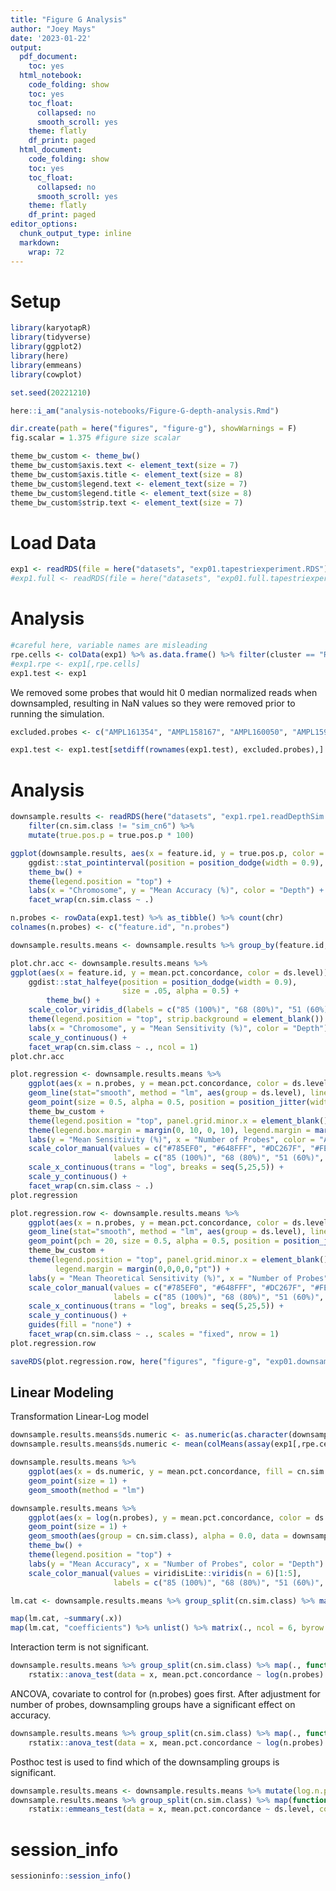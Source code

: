 ```yaml
---
title: "Figure G Analysis"
author: "Joey Mays"
date: '2023-01-22'
output:
  pdf_document:
    toc: yes
  html_notebook:
    code_folding: show
    toc: yes
    toc_float:
      collapsed: no
      smooth_scroll: yes
    theme: flatly
    df_print: paged
  html_document:
    code_folding: show
    toc: yes
    toc_float:
      collapsed: no
      smooth_scroll: yes
    theme: flatly
    df_print: paged
editor_options:
  chunk_output_type: inline
  markdown:
    wrap: 72
---
```


# Setup

```r
library(karyotapR)
library(tidyverse)
library(ggplot2)
library(here)
library(emmeans)
library(cowplot)
```

```r
set.seed(20221210)
```

```r
here::i_am("analysis-notebooks/Figure-G-depth-analysis.Rmd")
```

```r
dir.create(path = here("figures", "figure-g"), showWarnings = F)
fig.scalar = 1.375 #figure size scalar

theme_bw_custom <- theme_bw()
theme_bw_custom$axis.text <- element_text(size = 7)
theme_bw_custom$axis.title <- element_text(size = 8)
theme_bw_custom$legend.text <- element_text(size = 7)
theme_bw_custom$legend.title <- element_text(size = 8)
theme_bw_custom$strip.text <- element_text(size = 7)
```

# Load Data

```r
exp1 <- readRDS(file = here("datasets", "exp01.tapestriexperiment.RDS"))
#exp1.full <- readRDS(file = here("datasets", "exp01.full.tapestriexperiment.RDS"))
```

# Analysis

```r
#careful here, variable names are misleading 
rpe.cells <- colData(exp1) %>% as.data.frame() %>% filter(cluster == "RPE1") %>% pull(cell.barcode)
#exp1.rpe <- exp1[,rpe.cells]
exp1.test <- exp1
```

We removed some probes that would hit 0 median normalized reads when downsampled, resulting in NaN values so they were removed prior to running the simulation. 

```r
excluded.probes <- c("AMPL161354", "AMPL158167", "AMPL160050", "AMPL159297", "AMPL147390", "AMPL158363", "AMPL148190", "AMPL158573", "AMPL158760", "AMPL160003")
```

```r
exp1.test <- exp1.test[setdiff(rownames(exp1.test), excluded.probes),]
```

# Analysis

```r
downsample.results <- readRDS(here("datasets", "exp1.rpe1.readDepthSim.results.RDS")) %>% 
    filter(cn.sim.class != "sim_cn6") %>% 
    mutate(true.pos.p = true.pos.p * 100)
```

```r
ggplot(downsample.results, aes(x = feature.id, y = true.pos.p, color = ds.level)) +
    ggdist::stat_pointinterval(position = position_dodge(width = 0.9), point_size = 0.2, point_color = "black") +
    theme_bw() +
    theme(legend.position = "top") +
    labs(x = "Chromosome", y = "Mean Accuracy (%)", color = "Depth") +
    facet_wrap(cn.sim.class ~ .)
```

```r
n.probes <- rowData(exp1.test) %>% as_tibble() %>% count(chr)
colnames(n.probes) <- c("feature.id", "n.probes")
```

```r
downsample.results.means <- downsample.results %>% group_by(feature.id, ds.level, cn.sim.class) %>% summarize(mean.pct.concordance = mean(true.pos.p), .groups = "drop_last") %>% left_join(n.probes, by = "feature.id") %>% ungroup()
```

```r
plot.chr.acc <- downsample.results.means %>% 
ggplot(aes(x = feature.id, y = mean.pct.concordance, color = ds.level)) +
    ggdist::stat_halfeye(position = position_dodge(width = 0.9), 
                         size = .05, alpha = 0.5) +
        theme_bw() + 
    scale_color_viridis_d(labels = c("85 (100%)", "68 (80%)", "51 (60%)", "34 (40%)", "17 (20%)")) +
    theme(legend.position = "top", strip.background = element_blank()) +
    labs(x = "Chromosome", y = "Mean Sensitivity (%)", color = "Depth") +
    scale_y_continuous() +
    facet_wrap(cn.sim.class ~ ., ncol = 1)
plot.chr.acc
```

```r
plot.regression <- downsample.results.means %>% 
    ggplot(aes(x = n.probes, y = mean.pct.concordance, color = ds.level)) +
    geom_line(stat="smooth", method = "lm", aes(group = ds.level), linewidth = 0.3) +
    geom_point(size = 0.5, alpha = 0.5, position = position_jitter(width = 0.05)) +
    theme_bw_custom +
    theme(legend.position = "top", panel.grid.minor.x = element_blank(), strip.background = element_blank()) +
    theme(legend.box.margin = margin(0, 10, 0, 10), legend.margin = margin(0), plot.margin = unit(c(0, 5.5, 5.5, 5.5), "pt")) +
    labs(y = "Mean Sensitivity (%)", x = "Number of Probes", color = "Average Sequencing Depth\n(reads per cell per probe") +
    scale_color_manual(values = c("#785EF0", "#648FFF", "#DC267F", "#FE6100", "#FFB000"),
                       labels = c("85 (100%)", "68 (80%)", "51 (60%)", "34 (40%)", "17 (20%)")) +
    scale_x_continuous(trans = "log", breaks = seq(5,25,5)) + 
    scale_y_continuous() +
    facet_wrap(cn.sim.class ~ .)
plot.regression
```

```r
plot.regression.row <- downsample.results.means %>% 
    ggplot(aes(x = n.probes, y = mean.pct.concordance, color = ds.level, fill = ds.level)) +
    geom_line(stat="smooth", method = "lm", aes(group = ds.level), linewidth = 0.5) +
    geom_point(pch = 20, size = 0.5, alpha = 0.5, position = position_jitter(width = 0.05)) +
    theme_bw_custom +
    theme(legend.position = "top", panel.grid.minor.x = element_blank(), strip.background = element_blank(), 
          legend.margin = margin(0,0,0,0,"pt")) +
    labs(y = "Mean Theoretical Sensitivity (%)", x = "Number of Probes", color = "Depth") +
    scale_color_manual(values = c("#785EF0", "#648FFF", "#DC267F", "#FE6100", "#FFB000"),
                       labels = c("85 (100%)", "68 (80%)", "51 (60%)", "34 (40%)", "17 (20%)")) +
    scale_x_continuous(trans = "log", breaks = seq(5,25,5)) + 
    scale_y_continuous() + 
    guides(fill = "none") +
    facet_wrap(cn.sim.class ~ ., scales = "fixed", nrow = 1)
plot.regression.row
```

```r
saveRDS(plot.regression.row, here("figures", "figure-g", "exp01.downsample.depthByProbe.RDS"))
```


## Linear Modeling

Transformation
Linear-Log model

```r
downsample.results.means$ds.numeric <- as.numeric(as.character(downsample.results.means$ds.level))
downsample.results.means$ds.numeric <- mean(colMeans(assay(exp1[,rpe.cells], "counts"))) * downsample.results.means$ds.numeric
```

```r
downsample.results.means %>% 
    ggplot(aes(x = ds.numeric, y = mean.pct.concordance, fill = cn.sim.class)) +
    geom_point(size = 1) +
    geom_smooth(method = "lm")
```

```r
downsample.results.means %>% 
    ggplot(aes(x = log(n.probes), y = mean.pct.concordance, color = ds.level)) +
    geom_point(size = 1) +
    geom_smooth(aes(group = cn.sim.class), alpha = 0.0, data = downsample.results.means, method = "loess") +
    theme_bw() +
    theme(legend.position = "top") +
    labs(y = "Mean Accuracy", x = "Number of Probes", color = "Depth") +
    scale_color_manual(values = viridisLite::viridis(n = 6)[1:5], 
                       labels = c("85 (100%)", "68 (80%)", "51 (60%)", "34 (40%)", "17 (20%)"))

```

```r
lm.cat <- downsample.results.means %>% group_split(cn.sim.class) %>% map(~lm(data = .x, mean.pct.concordance ~ log(n.probes) + ds.level))
```

```r
map(lm.cat, ~summary(.x))
map(lm.cat, "coefficients") %>% unlist() %>% matrix(., ncol = 6, byrow = T) %>% apply(., 2, mean) %>% round(., 1)
```

Interaction term is not significant.

```r
downsample.results.means %>% group_split(cn.sim.class) %>% map(., function(x){
    rstatix::anova_test(data = x, mean.pct.concordance ~ log(n.probes) * ds.level)}) %>% print() %>% map(., \(x) round(x[3,"p"],1))
```

ANCOVA, covariate to control for (n.probes) goes first. 
After adjustment for number of probes, downsampling groups have a significant effect on accuracy. 

```r
downsample.results.means %>% group_split(cn.sim.class) %>% map(., function(x){
    rstatix::anova_test(data = x, mean.pct.concordance ~ log(n.probes) + ds.level)})
```

Posthoc test is used to find which of the downsampling groups is significant. 

```r
downsample.results.means <- downsample.results.means %>% mutate(log.n.probes = log(n.probes))
downsample.results.means %>% group_split(cn.sim.class) %>% map(function(x){
    rstatix::emmeans_test(data = x, mean.pct.concordance ~ ds.level, covariate = log.n.probes, p.adjust.method = "bonferroni")})
```

# session_info

```r

sessioninfo::session_info()
```